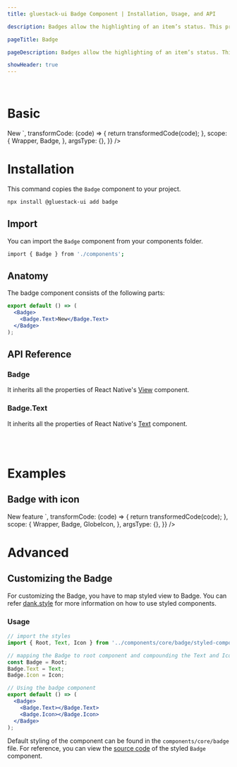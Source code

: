 ```yaml
---
title: gluestack-ui Badge Component | Installation, Usage, and API

description: Badges allow the highlighting of an item’s status. This provides quick recognition.

pageTitle: Badge

pageDescription: Badges allow the highlighting of an item’s status. This provides quick recognition.

showHeader: true
---
```



<Meta title="components/Data Display/Badge" />


<br />

# Basic

<AppProvider>
  <CodePreview
    showComponentRenderer={true}
    showArgsController={false}
    metaData={{
      code: `
<Badge>
  <Badge.Text>New</Badge.Text>
</Badge>
`,
      transformCode: (code) => {
        return transformedCode(code);
      },
      scope: {
        Wrapper,
        Badge,
      },
      argsType: {},
    }}
  />
</AppProvider>

<br />

# Installation

This command copies the `Badge` component to your project.

```bash
npx install @gluestack-ui add badge
```

## Import

You can import the `Badge` component from your components folder.

```bash
import { Badge } from './components';
```

## Anatomy

The badge component consists of the following parts:

```jsx
export default () => (
  <Badge>
    <Badge.Text>New</Badge.Text>
  </Badge>
);
```

## API Reference

### Badge

It inherits all the properties of React Native's [View](https://reactnative.dev/docs/view#props) component.

### Badge.Text

It inherits all the properties of React Native's [Text](https://reactnative.dev/docs/text#props) component.

<br />
<br />

# Examples

## Badge with icon

<AppProvider>
  <CodePreview
    showComponentRenderer={true}
    showArgsController={false}
    metaData={{
      code: `
<Badge>
  <Badge.Text>New feature</Badge.Text>
  <Badge.Icon ml="$1" ><GlobeIcon /></Badge.Icon>
</Badge>
`,
      transformCode: (code) => {
        return transformedCode(code);
      },
      scope: {
        Wrapper,
        Badge,
        GlobeIcon,
      },
      argsType: {},
    }}
  />
</AppProvider>

# Advanced

## Customizing the Badge

For customizing the Badge, you have to map styled view to Badge. You can refer [dank.style](https://dank.style/) for more information on how to use styled components.

### Usage

```jsx
// import the styles
import { Root, Text, Icon } from '../components/core/badge/styled-components';

// mapping the Badge to root component and compounding the Text and Icon components
const Badge = Root;
Badge.Text = Text;
Badge.Icon = Icon;

// Using the badge component
export default () => (
  <Badge>
    <Badge.Text></Badge.Text>
    <Badge.Icon></Badge.Icon>
  </Badge>
);
```

Default styling of the component can be found in the `components/core/badge` file. For reference, you can view the [source code](https://github.com/gluestack/gluestack-ui/blob/development/example/storybook/src/components/Badge/index.tsx) of the styled `Badge` component.

